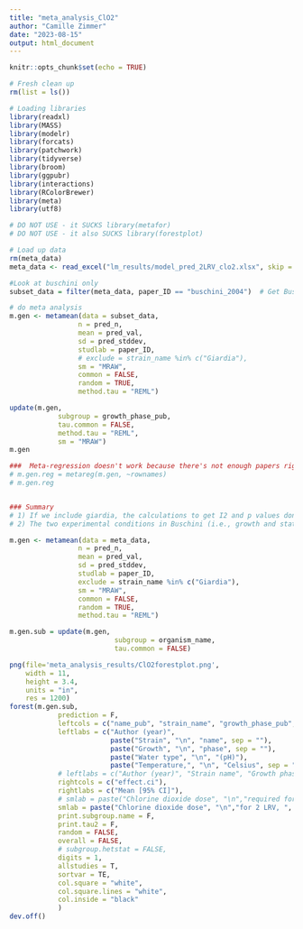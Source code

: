 ```yaml
---
title: "meta_analysis_ClO2"
author: "Camille Zimmer"
date: "2023-08-15"
output: html_document
---
```


```r
knitr::opts_chunk$set(echo = TRUE)

# Fresh clean up
rm(list = ls())

# Loading libraries
library(readxl)
library(MASS)
library(modelr)
library(forcats)
library(patchwork)
library(tidyverse)
library(broom)
library(ggpubr)
library(interactions)
library(RColorBrewer)
library(meta)
library(utf8)

# DO NOT USE - it SUCKS library(metafor) 
# DO NOT USE - it also SUCKS library(forestplot) 
```


```r
# Load up data
rm(meta_data)
meta_data <- read_excel("lm_results/model_pred_2LRV_clo2.xlsx", skip = 2)

#Look at buschini only
subset_data = filter(meta_data, paper_ID == "buschini_2004")  # Get Buschini

# do meta analysis
m.gen <- metamean(data = subset_data,
                 n = pred_n,
                 mean = pred_val,
                 sd = pred_stddev,
                 studlab = paper_ID,
                 # exclude = strain_name %in% c("Giardia"),
                 sm = "MRAW",
                 common = FALSE,
                 random = TRUE, 
                 method.tau = "REML")

update(m.gen, 
            subgroup = growth_phase_pub, 
            tau.common = FALSE, 
            method.tau = "REML",
            sm = "MRAW")
m.gen

###  Meta-regression doesn't work because there's not enough papers right now  ### 
# m.gen.reg = metareg(m.gen, ~rownames)
# m.gen.reg


### Summary
# 1) If we include giardia, the calculations to get I2 and p values don't converge so I don't have those
# 2) The two experimental conditions in Buschini (i.e., growth and stationary phase) are different (I2 = 89.8%, p = 0.0017)
```

```r
m.gen <- metamean(data = meta_data,
                 n = pred_n,
                 mean = pred_val,
                 sd = pred_stddev,
                 studlab = paper_ID,
                 exclude = strain_name %in% c("Giardia"),
                 sm = "MRAW",
                 common = FALSE,
                 random = TRUE, 
                 method.tau = "REML")

m.gen.sub = update(m.gen, 
                          subgroup = organism_name, 
                          tau.common = FALSE)

png(file='meta_analysis_results/ClO2forestplot.png', 
    width = 11, 
    height = 3.4,
    units = "in", 
    res = 1200)
forest(m.gen.sub, 
            prediction = F, 
            leftcols = c("name_pub", "strain_name", "growth_phase_pub", "water_type_pub", "temp_C"), 
            leftlabs = c("Author (year)",
                         paste("Strain", "\n", "name", sep = ""),
                         paste("Growth", "\n", "phase", sep = ""),
                         paste("Water type", "\n", "(pH)"), 
                         paste("Temperature,", "\n", "Celsius", sep = "")), 
            # leftlabs = c("Author (year)", "Strain name", "Growth phase", "Water type (pH)", "Temperature, Celsius"), 
            rightcols = c("effect.ci"),
            rightlabs = c("Mean [95% CI]"),
            # smlab = paste("Chlorine dioxide dose", "\n","required for 2 LRV", sep = ""),
            smlab = paste("Chlorine dioxide dose", "\n","for 2 LRV, ", "mg", '\u2022', "min/L", sep = ""),
            print.subgroup.name = F,
            print.tau2 = F, 
            random = FALSE,
            overall = FALSE,
            # subgroup.hetstat = FALSE, 
            digits = 1, 
            allstudies = T, 
            sortvar = TE, 
            col.square = "white",
            col.square.lines = "white",
            col.inside = "black"
            )
dev.off() 

```
